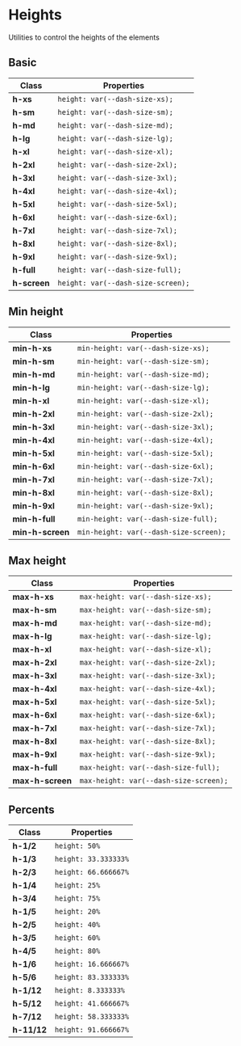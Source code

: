 # Heights

Utilities to control the heights of the elements

## Basic

| Class        | Properties                         |
| ------------ | ---------------------------------- |
| **h-xs**     | `height: var(--dash-size-xs);`     |
| **h-sm**     | `height: var(--dash-size-sm);`     |
| **h-md**     | `height: var(--dash-size-md);`     |
| **h-lg**     | `height: var(--dash-size-lg);`     |
| **h-xl**     | `height: var(--dash-size-xl);`     |
| **h-2xl**    | `height: var(--dash-size-2xl);`    |
| **h-3xl**    | `height: var(--dash-size-3xl);`    |
| **h-4xl**    | `height: var(--dash-size-4xl);`    |
| **h-5xl**    | `height: var(--dash-size-5xl);`    |
| **h-6xl**    | `height: var(--dash-size-6xl);`    |
| **h-7xl**    | `height: var(--dash-size-7xl);`    |
| **h-8xl**    | `height: var(--dash-size-8xl);`    |
| **h-9xl**    | `height: var(--dash-size-9xl);`    |
| **h-full**   | `height: var(--dash-size-full);`   |
| **h-screen** | `height: var(--dash-size-screen);` |

## Min height

| Class            | Properties                             |
| ---------------- | -------------------------------------- |
| **min-h-xs**     | `min-height: var(--dash-size-xs);`     |
| **min-h-sm**     | `min-height: var(--dash-size-sm);`     |
| **min-h-md**     | `min-height: var(--dash-size-md);`     |
| **min-h-lg**     | `min-height: var(--dash-size-lg);`     |
| **min-h-xl**     | `min-height: var(--dash-size-xl);`     |
| **min-h-2xl**    | `min-height: var(--dash-size-2xl);`    |
| **min-h-3xl**    | `min-height: var(--dash-size-3xl);`    |
| **min-h-4xl**    | `min-height: var(--dash-size-4xl);`    |
| **min-h-5xl**    | `min-height: var(--dash-size-5xl);`    |
| **min-h-6xl**    | `min-height: var(--dash-size-6xl);`    |
| **min-h-7xl**    | `min-height: var(--dash-size-7xl);`    |
| **min-h-8xl**    | `min-height: var(--dash-size-8xl);`    |
| **min-h-9xl**    | `min-height: var(--dash-size-9xl);`    |
| **min-h-full**   | `min-height: var(--dash-size-full);`   |
| **min-h-screen** | `min-height: var(--dash-size-screen);` |

## Max height

| Class            | Properties                             |
| ---------------- | -------------------------------------- |
| **max-h-xs**     | `max-height: var(--dash-size-xs);`     |
| **max-h-sm**     | `max-height: var(--dash-size-sm);`     |
| **max-h-md**     | `max-height: var(--dash-size-md);`     |
| **max-h-lg**     | `max-height: var(--dash-size-lg);`     |
| **max-h-xl**     | `max-height: var(--dash-size-xl);`     |
| **max-h-2xl**    | `max-height: var(--dash-size-2xl);`    |
| **max-h-3xl**    | `max-height: var(--dash-size-3xl);`    |
| **max-h-4xl**    | `max-height: var(--dash-size-4xl);`    |
| **max-h-5xl**    | `max-height: var(--dash-size-5xl);`    |
| **max-h-6xl**    | `max-height: var(--dash-size-6xl);`    |
| **max-h-7xl**    | `max-height: var(--dash-size-7xl);`    |
| **max-h-8xl**    | `max-height: var(--dash-size-8xl);`    |
| **max-h-9xl**    | `max-height: var(--dash-size-9xl);`    |
| **max-h-full**   | `max-height: var(--dash-size-full);`   |
| **max-h-screen** | `max-height: var(--dash-size-screen);` |

## Percents

| Class       | Properties           |
| ----------- | -------------------- |
| **h-1/2**   | `height: 50%`        |
| **h-1/3**   | `height: 33.333333%` |
| **h-2/3**   | `height: 66.666667%` |
| **h-1/4**   | `height: 25%`        |
| **h-3/4**   | `height: 75%`        |
| **h-1/5**   | `height: 20%`        |
| **h-2/5**   | `height: 40%`        |
| **h-3/5**   | `height: 60%`        |
| **h-4/5**   | `height: 80%`        |
| **h-1/6**   | `height: 16.666667%` |
| **h-5/6**   | `height: 83.333333%` |
| **h-1/12**  | `height: 8.333333%`  |
| **h-5/12**  | `height: 41.666667%` |
| **h-7/12**  | `height: 58.333333%` |
| **h-11/12** | `height: 91.666667%` |
